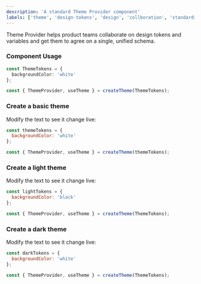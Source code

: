 ```yaml
---
description: 'A standard Theme Provider component'
labels: ['theme', 'design-tokens', 'design', 'collboration', 'standardization']
---
```


Theme Provider helps product teams collaborate on design tokens and variables and get them to agree on a single, unified schema.


### Component Usage

```ts
const ThemeTokens = {
  backgroundColor: 'white'
};

const { ThemeProvider, useTheme } = createTheme(ThemeTokens);
```

### Create a basic theme

Modify the text to see it change live:

```js
const themeTokens = {
  backgroundColor: 'white'
};

const { ThemeProvider, useTheme } = createTheme(themeTokens);
```

### Create a light theme

Modify the text to see it change live:

```js
const lightTokens = {
  backgroundColor: 'black'
};

const { ThemeProvider, useTheme } = createTheme(ThemeTokens);
```

### Create a dark theme

Modify the text to see it change live:

```js
const darkTokens = {
  backgroundColor: 'white'
};

const { ThemeProvider, useTheme } = createTheme(ThemeTokens);
```
